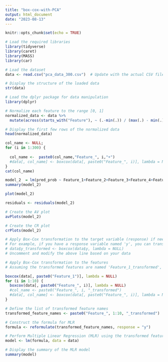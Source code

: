 ---
title: "box-cox-with-PCA"
output: html_document
date: "2023-08-13"
---

```{r setup, include=FALSE}
knitr::opts_chunk$set(echo = TRUE)
```

```{r}
# Load the required libraries
library(tidyverse)
library(caret)
library(MASS)
library(car)


```

```{r}
# Load the dataset
data <- read.csv("pca_data_300.csv")  # Update with the actual CSV file name

# Display the structure of the loaded data
str(data)

```

```{r}
# Load the dplyr package for data manipulation
library(dplyr)

# Normalize each feature to the range [0, 1]
normalized_data <- data %>%
  mutate(across(starts_with("Feature"), ~ (.-min(.)) / (max(.) - min(.))))

# Display the first few rows of the normalized data
head(normalized_data)


```

```{r}
col_name <- NULL;
for (i in 1:300) {
  
  col_name <-  paste0(col_name,"Feature_", i,"+")
  #data[, col_name] <- boxcox(data[, paste0("Feature_", i)], lambda = NULL)$x
}
cat(col_name)
```

```{r}
model_2  = lm(pred_prob ~ Feature_1+Feature_2+Feature_3+Feature_4+Feature_5+Feature_6+Feature_7+Feature_8+Feature_9+Feature_10+Feature_11+Feature_12+Feature_13+Feature_14+Feature_15+Feature_16+Feature_17+Feature_18+Feature_19+Feature_20+Feature_21+Feature_22+Feature_23+Feature_24+Feature_25+Feature_26+Feature_27+Feature_28+Feature_29+Feature_30+Feature_31+Feature_32+Feature_33+Feature_34+Feature_35+Feature_36+Feature_37+Feature_38+Feature_39+Feature_40+Feature_41+Feature_42+Feature_43+Feature_44+Feature_45+Feature_46+Feature_47+Feature_48+Feature_49+Feature_50+Feature_51+Feature_52+Feature_53+Feature_54+Feature_55+Feature_56+Feature_57+Feature_58+Feature_59+Feature_60+Feature_61+Feature_62+Feature_63+Feature_64+Feature_65+Feature_66+Feature_67+Feature_68+Feature_69+Feature_70+Feature_71+Feature_72+Feature_73+Feature_74+Feature_75+Feature_76+Feature_77+Feature_78+Feature_79+Feature_80+Feature_81+Feature_82+Feature_83+Feature_84+Feature_85+Feature_86+Feature_87+Feature_88+Feature_89+Feature_90+Feature_91+Feature_92+Feature_93+Feature_94+Feature_95+Feature_96+Feature_97+Feature_98+Feature_99+Feature_100+Feature_101+Feature_102+Feature_103+Feature_104+Feature_105+Feature_106+Feature_107+Feature_108+Feature_109+Feature_110+Feature_111+Feature_112+Feature_113+Feature_114+Feature_115+Feature_116+Feature_117+Feature_118+Feature_119+Feature_120+Feature_121+Feature_122+Feature_123+Feature_124+Feature_125+Feature_126+Feature_127+Feature_128+Feature_129+Feature_130+Feature_131+Feature_132+Feature_133+Feature_134+Feature_135+Feature_136+Feature_137+Feature_138+Feature_139+Feature_140+Feature_141+Feature_142+Feature_143+Feature_144+Feature_145+Feature_146+Feature_147+Feature_148+Feature_149+Feature_150+Feature_151+Feature_152+Feature_153+Feature_154+Feature_155+Feature_156+Feature_157+Feature_158+Feature_159+Feature_160+Feature_161+Feature_162+Feature_163+Feature_164+Feature_165+Feature_166+Feature_167+Feature_168+Feature_169+Feature_170+Feature_171+Feature_172+Feature_173+Feature_174+Feature_175+Feature_176+Feature_177+Feature_178+Feature_179+Feature_180+Feature_181+Feature_182+Feature_183+Feature_184+Feature_185+Feature_186+Feature_187+Feature_188+Feature_189+Feature_190+Feature_191+Feature_192+Feature_193+Feature_194+Feature_195+Feature_196+Feature_197+Feature_198+Feature_199+Feature_200+Feature_201+Feature_202+Feature_203+Feature_204+Feature_205+Feature_206+Feature_207+Feature_208+Feature_209+Feature_210+Feature_211+Feature_212+Feature_213+Feature_214+Feature_215+Feature_216+Feature_217+Feature_218+Feature_219+Feature_220+Feature_221+Feature_222+Feature_223+Feature_224+Feature_225+Feature_226+Feature_227+Feature_228+Feature_229+Feature_230+Feature_231+Feature_232+Feature_233+Feature_234+Feature_235+Feature_236+Feature_237+Feature_238+Feature_239+Feature_240+Feature_241+Feature_242+Feature_243+Feature_244+Feature_245+Feature_246+Feature_247+Feature_248+Feature_249+Feature_250+Feature_251+Feature_252+Feature_253+Feature_254+Feature_255+Feature_256+Feature_257+Feature_258+Feature_259+Feature_260+Feature_261+Feature_262+Feature_263+Feature_264+Feature_265+Feature_266+Feature_267+Feature_268+Feature_269+Feature_270+Feature_271+Feature_272+Feature_273+Feature_274+Feature_275+Feature_276+Feature_277+Feature_278+Feature_279+Feature_280+Feature_281+Feature_282+Feature_283+Feature_284+Feature_285+Feature_286+Feature_287+Feature_288+Feature_289+Feature_290+Feature_291+Feature_292+Feature_293+Feature_294+Feature_295+Feature_296+Feature_297+Feature_298+Feature_299+Feature_300, data = normalized_data)
summary(model_2)
```

```{r}

plot(model_2)
```

```{r}

residuals <- residuals(model_2)

# Create the AV plot
avPlots(model_2)

# Create the CR plot
crPlots(model_2)

```

```{r}
# Apply Box-Cox transformation to the target variable (response) if needed
# For example, if you have a response variable named 'y', you can transform it like this:
# data$y_transformed <- boxcox(data$y, lambda = NULL)
# Uncomment and modify the above line based on your data

# Apply Box-Cox transformation to the features
# Assuming the transformed features are named 'Feature_1_transformed', ..., 'Feature_10_transformed'

boxcox(data[, paste0("Feature_1")], lambda = NULL)
for (i in 1:10) {
  boxcox(data[, paste0("Feature_", i)], lambda = NULL)
  #col_name <- paste0("Feature_", i, "_transformed")
  #data[, col_name] <- boxcox(data[, paste0("Feature_", i)], lambda = NULL)$x
}

# Define the list of transformed feature names
transformed_feature_names <- paste0("Feature_", 1:10, "_transformed")  # Adjust the range as needed

# Construct the formula for MLR
formula <- reformulate(transformed_feature_names, response = "y")

# Perform Multiple Linear Regression (MLR) using the transformed features
model <- lm(formula, data = data)

# Display the summary of the MLR model
summary(model)


```

